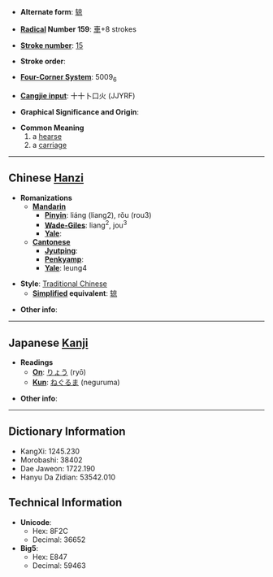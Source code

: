 * '''Alternate form''': [[辌]]

* '''[[Wiktionary:Chinese radical index| Radical]] Number 159''': [[Wiktionary:Chinese radical index 車|車]]+8 strokes

* '''[[Wiktionary:Chinese total strokes index|Stroke number]]''': [[Wiktionary:Chinese total strokes index 15|15]]

* '''Stroke order''': 

* '''[[Wiktionary:Chinese four corner index|Four-Corner System]]''': 5009<sub>6</sub>

* '''[[Wiktionary:Chinese Cangjie index|Cangjie input]]''': 十十卜口火 (JJYRF)

* '''Graphical Significance and Origin''': 

* '''Common Meaning'''
*#a [[hearse]]
*# a [[carriage]]

----

== Chinese [[Hanzi]] ==

* '''Romanizations'''
** '''[[Mandarin]]'''
*** '''[[Pinyin]]''': liáng (liang2), rǒu (rou3)
*** '''[[Wade-Giles]]''': liang<sup>2</sup>, jou<sup>3</sup>
*** '''[[Yale]]''': 
** '''[[Cantonese]]'''
*** '''[[Jyutping]]''':
*** '''[[Penkyamp]]''': 
*** '''[[Yale]]''': leung4

* '''Style''': [[Traditional Chinese]] 
** '''[[Simplified Chinese|Simplified]] equivalent''': [[辌]]

* '''Other info''': 

----

== Japanese [[Kanji]] ==

* '''Readings'''
** '''[[On]]''': [[りょう]] (ryō)
** '''[[Kun]]''': [[ねぐるま]] (neguruma)

* '''Other info''':  

----

== Dictionary Information ==

* KangXi: 1245.230
* Morobashi: 38402
* Dae Jaweon: 1722.190
* Hanyu Da Zidian: 53542.010

== Technical Information ==

* '''Unicode''':
** Hex: 8F2C
** Decimal: 36652
* '''Big5''':
** Hex: E847
** Decimal: 59463